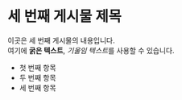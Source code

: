 # 세 번째 게시물 제목

이곳은 세 번째 게시물의 내용입니다.  
여기에 **굵은 텍스트**, *기울임 텍스트*를 사용할 수 있습니다.

- 첫 번째 항목
- 두 번째 항목
- 세 번째 항목
